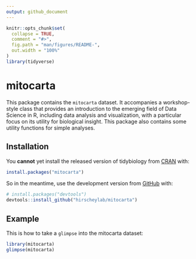 ```yaml
---
output: github_document
---
```


<!-- README.md is generated from README.Rmd. Please edit that file -->

```r
knitr::opts_chunk$set(
  collapse = TRUE,
  comment = "#>",
  fig.path = "man/figures/README-",
  out.width = "100%"
)
library(tidyverse)
```

# mitocarta

<!-- badges: start -->
<!-- badges: end -->

This package contains the `mitocarta` dataset. It accompanies a workshop-style class that provides an
introduction to the emerging field of Data Science in R, including data
analysis and visualization, with a particular focus on its utility for
biological insight. This package also contains some utility functions for simple analyses.

## Installation

You **cannot** yet install the released version of tidybiology from
[CRAN](https://CRAN.R-project.org) with:

```r
install.packages("mitocarta")
```

So in the meantime, use the development version from
[GitHub](https://github.com/) with:

```r
# install.packages("devtools")
devtools::install_github("hirscheylab/mitocarta")
```


## Example

This is how to take a `glimpse` into the mitocarta dataset:

```r
library(mitocarta)
glimpse(mitocarta)
```
